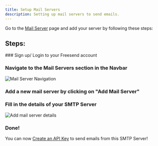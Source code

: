 ```yaml
---
title: Setup Mail Servers
description: Setting up mail servers to send emails.
---
```


Go to the [Mail Server](/mail-servers) page and add your server by following these steps:

## Steps:

<Steps>
### Sign up/ Login to your Freesend account

### Navigate to the Mail Servers section in the Navbar

<img
  className="w-[200px]"
  src="/images/mail-server-navigation.png"
  alt="Mail Server Navigation"
/>

### Add a new mail server by clicking on "Add Mail Server"

### Fill in the details of your SMTP Server

<img
  className="w-[200px]"
  src="/images/add-mail-server-details.png"
  alt="Add mail server details"
/>

### Done!

You can now [Create an API Key](/docs/configuration/api-keys) to send emails from this SMTP Server!

</Steps>
